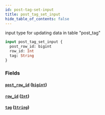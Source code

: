 ```yaml
---
id: post-tag-set-input
title: post_tag_set_input
hide_table_of_contents: false
---
```


input type for updating data in table "post_tag"

```graphql
input post_tag_set_input {
  post_row_id: bigint
  row_id: Int
  tag: String
}
```

### Fields

#### [`post_row_id`](#) ([`bigint`](../scalars/bigint))

#### [`row_id`](#) ([`Int`](../scalars/int))

#### [`tag`](#) ([`String`](../scalars/string))
